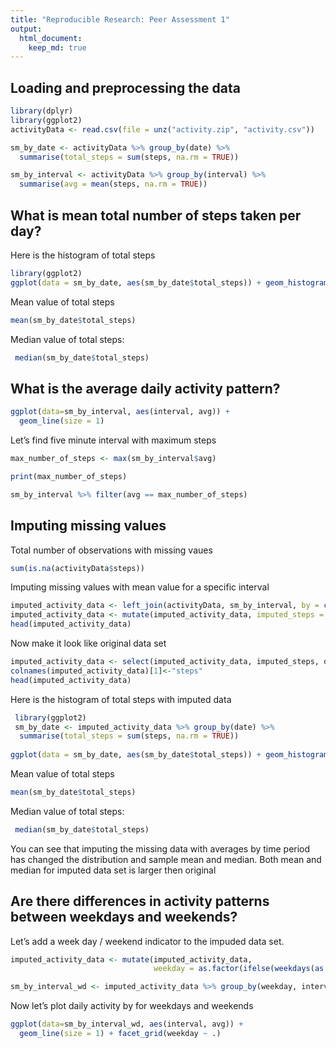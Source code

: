 ```yaml
---
title: "Reproducible Research: Peer Assessment 1"
output: 
  html_document:
    keep_md: true
---
```



## Loading and preprocessing the data
```r
library(dplyr)
library(ggplot2)
activityData <- read.csv(file = unz("activity.zip", "activity.csv"))

sm_by_date <- activityData %>% group_by(date) %>% 
  summarise(total_steps = sum(steps, na.rm = TRUE))

sm_by_interval <- activityData %>% group_by(interval) %>%
  summarise(avg = mean(steps, na.rm = TRUE))


```


## What is mean total number of steps taken per day?
Here is the histogram of total steps
```r
library(ggplot2)
ggplot(data = sm_by_date, aes(sm_by_date$total_steps)) + geom_histogram(binwidth = 5000)
```

Mean value of total steps
```r
mean(sm_by_date$total_steps)
```
 
Median value of total steps:
 
```r
 median(sm_by_date$total_steps)
```

## What is the average daily activity pattern?

```r

ggplot(data=sm_by_interval, aes(interval, avg)) +
  geom_line(size = 1) 


```

Let's find five minute interval with maximum steps

```r
max_number_of_steps <- max(sm_by_interval$avg)

print(max_number_of_steps)

sm_by_interval %>% filter(avg == max_number_of_steps)

```

## Imputing missing values

Total number of observations with missing vaues
```r
sum(is.na(activityData$steps))
```

Imputing missing values with mean value for a specific interval 
```r
imputed_activity_data <- left_join(activityData, sm_by_interval, by = c("interval", "interval"))
imputed_activity_data <- mutate(imputed_activity_data, imputed_steps = ifelse(is.na(steps), round(avg), steps))
head(imputed_activity_data)
```

Now make it look like original data set

```r
imputed_activity_data <- select(imputed_activity_data, imputed_steps, date, interval)
colnames(imputed_activity_data)[1]<-"steps"
head(imputed_activity_data)
```

Here is the histogram of total steps with imputed data

```r
 library(ggplot2)
 sm_by_date <- imputed_activity_data %>% group_by(date) %>% 
  summarise(total_steps = sum(steps, na.rm = TRUE))
 
ggplot(data = sm_by_date, aes(sm_by_date$total_steps)) + geom_histogram(binwidth = 5000)
```

Mean value of total steps
```r
mean(sm_by_date$total_steps)
```
 
Median value of total steps:
 
```r
 median(sm_by_date$total_steps)
```

You can see that imputing the missing data with averages by time period has changed the distribution and sample mean and median. Both mean and median for imputed data set is larger then original 

## Are there differences in activity patterns between weekdays and weekends?

Let's add a week day / weekend indicator to the impuded data set. 

```r
imputed_activity_data <- mutate(imputed_activity_data,
                                weekday = as.factor(ifelse(weekdays(as.Date(imputed_activity_data$date)) %in% c("Sunday", "Saturday"), "Weekend", "Weekday")))

sm_by_interval_wd <- imputed_activity_data %>% group_by(weekday, interval) %>% summarise(avg = mean(steps))
```

Now let's plot daily activity by for weekdays and weekends

```r
ggplot(data=sm_by_interval_wd, aes(interval, avg)) +
  geom_line(size = 1) + facet_grid(weekday ~ .)

```